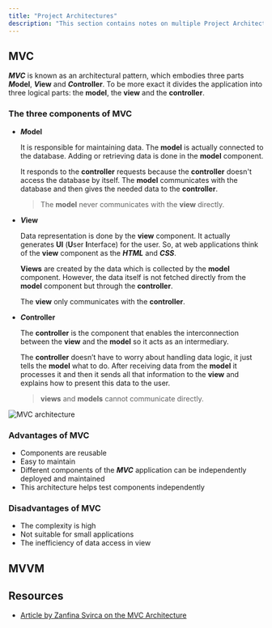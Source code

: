 ```yaml
---
title: "Project Architectures"
description: "This section contains notes on multiple Project Architectures."
---
```



## MVC

***MVC*** is known as an architectural pattern, which embodies three parts ***M*odel**, ***V*iew** and ***C*ontroller**. To be more exact it divides the application into three logical parts: the **model**, the **view** and the **controller**.

### The three components of MVC

- ***M*odel**

  It is responsible for maintaining data. The **model** is actually connected to the database. Adding or retrieving data is done in the **model** component.

  It responds to the **controller** requests because the **controller** doesn't access the database by itself. The **model** communicates with the database and then gives the needed data to the **controller**.

  > The **model** never communicates with the **view** directly.
- ***V*iew**

  Data representation is done by the **view** component. It actually generates **UI** (**U**ser **I**nterface) for the user. So, at web applications think of the **view** component as the ***HTML*** and ***CSS***.

  **Views** are created by the data which is collected by the **model** component. However, the data itself is not fetched directly from the **model** component but through the **controller**.

  The **view** only communicates with the **controller**.
- ***C*ontroller**

  The **controller** is the component that enables the interconnection between the **view** and the **model** so it acts as an intermediary.

  The **controller** doesn’t have to worry about handling data logic, it just tells the **model** what to do. After receiving data from the **model** it processes it and then it sends all that information to the **view** and explains how to present this data to the user.

  > **views** and **models** cannot communicate directly.

![MVC architecture](https://raw.githubusercontent.com/Stratis-Dermanoutsos/Full-Stack-Notes/main/Images/MVC.png)

### Advantages of MVC

- Components are reusable
- Easy to maintain
- Different components of the ***MVC*** application can be independently deployed and maintained
- This architecture helps test components independently

### Disadvantages of MVC

- The complexity is high
- Not suitable for small applications
- The inefficiency of data access in view

## MVVM

<Todo client:visible issue="57" />

## Resources

- [Article by Zanfina Svirca on the MVC Architecture](https://towardsdatascience.com/everything-you-need-to-know-about-mvc-architecture-3c827930b4c1)
